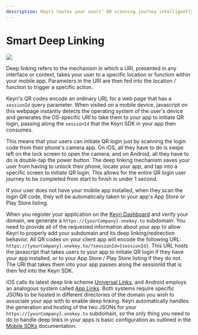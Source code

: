 ```yaml
---
description: Keyri routes your users’ QR scanning journey intelligently - to your app if they have it installed, or to your App Store or Play Store listing if they do not.
---
```


# Smart Deep Linking

![](/smartDeepLinking.png)

Deep linking refers to the mechanism in which a URI, presented in any interface or context, takes your user to a specific location or function within your mobile app. Parameters in the URI are then fed into the location / function to trigger a specific action.

Keyri's QR codes encode an ordinary URL for a web page that has a `sessionId` query parameter. When visited on a mobile device, javascript on this webpage instantly detects the operating system of the user's device and generates the OS-specific URI to take them to your app to initiate QR login, passing along the `sessionId` that the Keyri SDK in your app then consumes.

This means that your users can initiate QR login just by scanning the login code from their phone's camera app. On iOS, all they have to do is swipe left on the lock screen to open the camera, and on Android, all they have to do is double-tap the power button. The deep linking mechanism saves your user from having to unlock their phone, locate your app, and tap into a specific screen to initiate QR login. This allows for the entire QR login user journey to be completed from start to finish in under 1 second.

If your user does not have your mobile app installed, when they scan the login QR code, they will be automatically taken to your app's App Store or Play Store listing.

When you register your application on the [Keyri Dashboard](https://app.keyri.com) and verify your domain, we generate a `https://{yourCompany}.onekey.to` subdomain. You need to provide all of the requested information about your app to allow Keyri to properly add your subdomain and its deep linking/redirection behavior. All QR codes on your client app will encode the following URL: `https://{yourCompany}.onekey.to/?sessionId={sessionId}`. This URL hosts the javascript that takes users to your app to initiate QR login if they have your app installed, or to your App Store / Play Store listing if they do not. The URI that takes them into your app passes along the sessionId that is then fed into the Keyri SDK.

iOS calls its latest deep link scheme [Universal Links](https://developer.apple.com/ios/universal-links/), and Android employs an analogous system called [App Links](https://developer.android.com/training/app-links). Both systems require specific JSONs to be hosted in different directories of the domain you wish to associate your app with to enable deep linking. Keyri automatically handles the generation and hosting of the two JSONs for your `https://{yourCompany}.onekey.to` subdomain, so the only thing you need to do to handle deep links in your apps is basic configuration as outlined in the [Mobile SDKs](./mobileSDKs) documentation.
